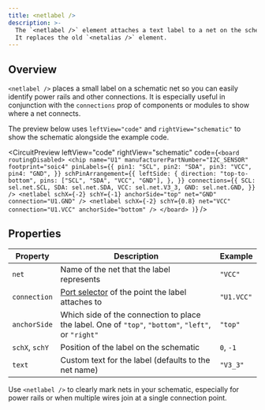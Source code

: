 ```yaml
---
title: <netlabel />
description: >-
  The `<netlabel />` element attaches a text label to a net on the schematic.
  It replaces the old `<netalias />` element.
---
```


## Overview

`<netlabel />` places a small label on a schematic net so you can easily
identify power rails and other connections. It is especially useful in
conjunction with the `connections` prop of components or modules to
show where a net connects.


The preview below uses `leftView="code"` and `rightView="schematic"` to show the
schematic alongside the example code.

<CircuitPreview
  leftView="code"
  rightView="schematic"
  code={`
      <board routingDisabled>
        <chip
          name="U1"
          manufacturerPartNumber="I2C_SENSOR"
          footprint="soic4"
          pinLabels={{
            pin1: "SCL",
            pin2: "SDA",
            pin3: "VCC",
            pin4: "GND",
          }}
          schPinArrangement={{
            leftSide: {
              direction: "top-to-bottom",
              pins: ["SCL", "SDA", "VCC", "GND"],
            },
          }}
          connections={{
            SCL: sel.net.SCL,
            SDA: sel.net.SDA,
            VCC: sel.net.V3_3,
            GND: sel.net.GND,
          }}
        />
        <netlabel
          schX={-2}
          schY={-1}
          anchorSide="top"
          net="GND"
          connection="U1.GND"
        />
        <netlabel
          schX={-2}
          schY={0.8}
          net="VCC"
          connection="U1.VCC"
          anchorSide="bottom"
        />
      </board>
    )
  `}
/>

## Properties

| Property | Description | Example |
| -------- | ----------- | ------- |
| `net` | Name of the net that the label represents | `"VCC"` |
| `connection` | [Port selector](../guides/port-and-net-selectors.md) of the point the label attaches to | `"U1.VCC"` |
| `anchorSide` | Which side of the connection to place the label. One of `"top"`, `"bottom"`, `"left"`, or `"right"` | `"top"` |
| `schX`, `schY` | Position of the label on the schematic | `0`, `-1` |
| `text` | Custom text for the label (defaults to the net name) | `"V3_3"` |

Use `<netlabel />` to clearly mark nets in your schematic, especially for
power rails or when multiple wires join at a single connection point.
